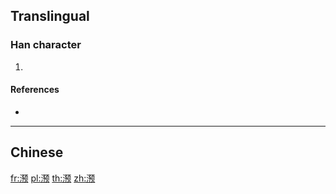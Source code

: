 {{character info/new}}
{{also|澦}}
==Translingual==

===Han character===
{{Han char|rn=85|rad=水|as=10|sn=13|four=|canj=ENNO|ids=⿰氵预}}

# {{defn|Han|sort=水10}}

====References====
* {{Han ref|kx=0643.241|hdz=31711.080|uh=6EEA|ud=28394}}

----

==Chinese==
{{zh-see|澦}}

[[fr:滪]]
[[pl:滪]]
[[th:滪]]
[[zh:滪]]